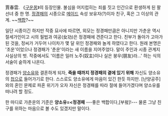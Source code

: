 賈春雲. 《[[구운몽]]》의 등장인물. 불심을 어지럽히는 죄를 짓고 인간으로 환생하게 된 팔선녀 중 한 명. [[정경패]]의 시종으로 [[메이드]] 속성 보유자(?)이자 친구, 혹은 그 이상의 관계. ~~[[백합]]?~~

일단 시종이긴 하지만 작중 묘사에 따르면, 외모는 정경패만큼은 아니지만 가춘운 역시 절세가인이고 시의 필법과 여공(女功)은 정경패에 견준다고 한다. 친부가 돌아가 고아가 된 것을, 정씨가 거두어 나이차가 몇 달 위인 정경패와 놀게 하였다고 한다. 원래 본명은 '초운'이었으나 정경패가 '춘운'이라는 새 이름을 지어주었다. 말이 주인과 시종 관계지 사실상의 벗. 작중에서도 '이름은 일러 노주(奴主)이나 실은 붕우(朋友)라...' 하는 식의 서술이 숱하게 나온다.

정경패가 [[양소유]]와 결혼하게 되자, '''죽을 때까지 정경패의 곁에 있기 위해''' 자신도 양소유의 [[첩]]으로 들어가기로 한다. 스스로도 양소유에게 마음이 있긴 한듯 하지만. [난양공주]와의 혼인 문제로 파혼 위기가 오자 자신은 정경패를 따라 절에 들어가겠다며 양소유를 떠나려 할 정도. 

한 마디로 가춘운의 기준은 '''양소유=<정경패''' ---좋은 백합이다,[부왘]!--- 물론 그냥 친구를 위하는 마음으로 볼 수도 있겠지만 말이다.
